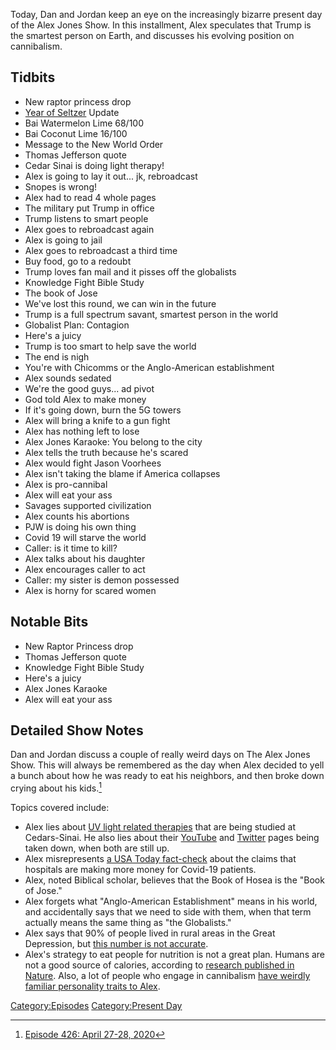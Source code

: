 {{DEFAULTSORT:
    #_EPISODE_0426:April 27-28, 2020
}}{{Episode
    | title             = April 27-28, 2020
    | caption           = Listen to this episode on [https://knowledgefight.libsyn.com/426-april-27-28-2020 Libsyn] [https://open.spotify.com/episode/3vH83TXrWnIli1ONkZyubC Spotify]
    | episodeNumber     = 426
    | length            = 01:55:08
    | airDate           = April 29, 2020
    | coverageStartDate = April 27, 2020
    | coverageEndDate   = April 28, 2020
    | episodeType       = [[:Category:Present Day|Present Day]]
    | beverage          = Bai Watermelon Lime; Bai coconut lime
    | previousEpisode   = [[425: April 23-24, 2020]]
    | nextEpisode       = [[427: April 29-30, 2020]]
}}

{{Stub}}

Today, Dan and Jordan keep an eye on the increasingly bizarre present day of the Alex Jones Show. In this installment, Alex speculates that Trump is the smartest person on Earth, and discusses his evolving position on cannibalism.

==Tidbits==

*New raptor princess drop
*[[The Year of the Seltzer|Year of Seltzer]] Update
*Bai Watermelon Lime 68/100
*Bai Coconut Lime 16/100
*Message to the New World Order
*Thomas Jefferson quote
*Cedar Sinai is doing light therapy!
*Alex is going to lay it out... jk, rebroadcast
*Snopes is wrong!
*Alex had to read 4 whole pages
*The military put Trump in office
*Trump listens to smart people
*Alex goes to rebroadcast again
*Alex is going to jail
*Alex goes to rebroadcast a third time
*Buy food, go to a redoubt
*Trump loves fan mail and it pisses off the globalists
*Knowledge Fight Bible Study
*The book of Jose
*We've lost this round, we can win in the future
*Trump is a full spectrum savant, smartest person in the world
*Globalist Plan: Contagion
*Here's a juicy
*Trump is too smart to help save the world
*The end is nigh
*You're with Chicomms or the Anglo-American establishment
*Alex sounds sedated
*We're the good guys... ad pivot
*God told Alex to make money
*If it's going down, burn the 5G towers
*Alex will bring a knife to a gun fight
*Alex has nothing left to lose
*Alex Jones Karaoke: You belong to the city
*Alex tells the truth because he's scared
*Alex would fight Jason Voorhees
*Alex isn't taking the blame if America collapses
*Alex is pro-cannibal
*Alex will eat your ass
*Savages supported civilization
*Alex counts his abortions
*PJW is doing his own thing
*Covid 19 will starve the world
*Caller: is it time to kill?
*Alex talks about his daughter
*Alex encourages caller to act
*Caller: my sister is demon possessed
*Alex is horny for scared women

==Notable Bits==

*New Raptor Princess drop
*Thomas Jefferson quote
*Knowledge Fight Bible Study
*Here's a juicy
*Alex Jones Karaoke
*Alex will eat your ass

==Detailed Show Notes==

Dan and Jordan discuss a couple of really weird days on The Alex Jones Show. This will always be remembered as the day when Alex decided to yell a bunch about how he was ready to eat his neighbors, and then broke down crying about his kids.<ref>[https://knowledgefight.com/research/2020/5/3/episode-426-april-27-28-2020 Episode 426: April 27-28, 2020]</ref>

Topics covered include:

*Alex lies about [https://nurse.org/articles/uv-light-therapy-coronavirus-covid19/ UV light related therapies] that are being studied at Cedars-Sinai. He also lies about their [https://www.youtube.com/user/CEDARSSINAI YouTube] and [https://twitter.com/CedarsSinai?ref_src=twsrc%5Egoogle%7Ctwcamp%5Eserp%7Ctwgr%5Eauthor Twitter] pages being taken down, when both are still up.
*Alex misrepresents [https://www.usatoday.com/story/news/factcheck/2020/04/24/fact-check-medicare-hospitals-paid-more-covid-19-patients-coronavirus/3000638001/ a USA Today fact-check] about the claims that hospitals are making more money for Covid-19 patients.
*Alex, noted Biblical scholar, believes that the Book of Hosea is the "Book of Jose."
*Alex forgets what "Anglo-American Establishment" means in his world, and accidentally says that we need to side with them, when that term actually means the same thing as "the Globalists."
*Alex says that 90% of people lived in rural areas in the Great Depression, but [http://www.loc.gov/teachers/classroommaterials/presentationsandactivities/presentations/timeline/progress/cities/ this number is not accurate].
*Alex's strategy to eat people for nutrition is not a great plan. Humans are not a good source of calories, according to [https://time.com/4728703/cannibalism-calories/ research published in Nature]. Also, a lot of people who engage in cannibalism [https://www.thesun.co.uk/news/9240220/cannibalism-sex-parents-reasons-study/ have weirdly familiar personality traits to Alex].

[[Category:Episodes]]
[[Category:Present Day]]
